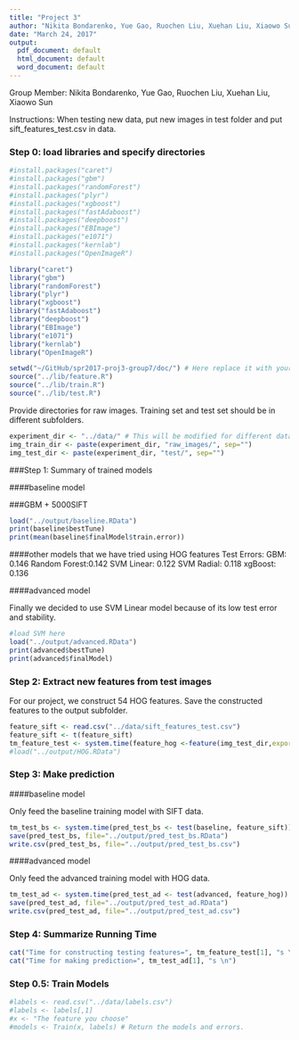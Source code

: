 ---
title: "Project 3"
author: "Nikita Bondarenko, Yue Gao, Ruochen Liu, Xuehan Liu, Xiaowo Sun"
date: "March 24, 2017"
output:
  pdf_document: default
  html_document: default
  word_document: default
---

Group Member:
Nikita Bondarenko, Yue Gao, Ruochen Liu, Xuehan Liu, Xiaowo Sun

Instructions: When testing new data, put new images in test folder and put sift_features_test.csv in data.

### Step 0: load libraries and specify directories
```{r}
#install.packages("caret")
#install.packages("gbm")
#install.packages("randomForest")
#install.packages("plyr")
#install.packages("xgboost")
#install.packages("fastAdaboost")
#install.packages("deepboost")
#install.packages("EBImage")
#install.packages("e1071")
#install.packages("kernlab")
#install.packages("OpenImageR")

library("caret")
library("gbm")
library("randomForest")
library("plyr")
library("xgboost")
library("fastAdaboost")
library("deepboost")
library("EBImage")
library("e1071")
library("kernlab")
library("OpenImageR")
```


```{r}
setwd("~/GitHub/spr2017-proj3-group7/doc/") # Here replace it with your own path or manually set it in RStudio to where this rmd file is located.
source("../lib/feature.R")
source("../lib/train.R")
source("../lib/test.R")
```

Provide directories for raw images. Training set and test set should be in different subfolders. 
```{r}
experiment_dir <- "../data/" # This will be modified for different data sets.
img_train_dir <- paste(experiment_dir, "raw_images/", sep="")
img_test_dir <- paste(experiment_dir, "test/", sep="")
```

###Step 1: Summary of trained models

####baseline model

###GBM + 5000SIFT
```{r}
load("../output/baseline.RData")
print(baseline$bestTune)
print(mean(baseline$finalModel$train.error))
```

####other models that we have tried using HOG features
Test Errors:
GBM: 0.146
Random Forest:0.142
SVM Linear: 0.122
SVM Radial: 0.118
xgBoost: 0.136

####advanced model

Finally we decided to use SVM Linear model because of its low test error and stability.
```{r}
#load SVM here
load("../output/advanced.RData")
print(advanced$bestTune)
print(advanced$finalModel)
```

### Step 2: Extract new features from test images

For our project, we construct 54 HOG features. Save the constructed features to the output subfolder.
```{r}
feature_sift <- read.csv("../data/sift_features_test.csv")
feature_sift <- t(feature_sift)
tm_feature_test <- system.time(feature_hog <-feature(img_test_dir,export=T))
#load("../output/HOG.RData")
```

### Step 3: Make prediction 

####baseline model

Only feed the baseline training model with SIFT data. 
```{r}
tm_test_bs <- system.time(pred_test_bs <- test(baseline, feature_sift))
save(pred_test_bs, file="../output/pred_test_bs.RData")
write.csv(pred_test_bs, file="../output/pred_test_bs.csv")
```

####advanced model

Only feed the advanced training model with HOG data.
```{r}
tm_test_ad <- system.time(pred_test_ad <- test(advanced, feature_hog))
save(pred_test_ad, file="../output/pred_test_ad.RData")
write.csv(pred_test_ad, file="../output/pred_test_ad.csv")
``` 

### Step 4: Summarize Running Time

```{r}
cat("Time for constructing testing features=", tm_feature_test[1], "s \n")
cat("Time for making prediction=", tm_test_ad[1], "s \n")
```


### Step 0.5: Train Models

```{r}
#labels <- read.csv("../data/labels.csv")
#labels <- labels[,1]
#x <- "The feature you choose"
#models <- Train(x, labels) # Return the models and errors.
```

